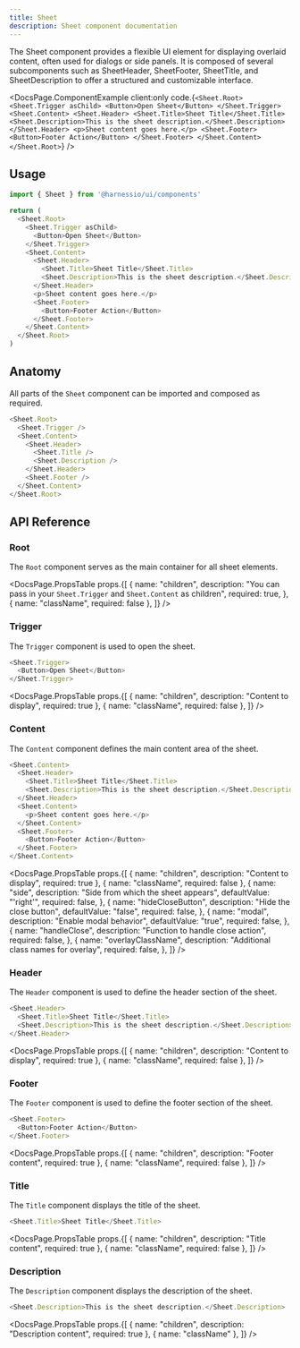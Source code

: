 ```yaml
---
title: Sheet
description: Sheet component documentation
---
```


The Sheet component provides a flexible UI element for displaying overlaid content, often used for dialogs or side panels. It is composed of several subcomponents such as SheetHeader, SheetFooter, SheetTitle, and SheetDescription to offer a structured and customizable interface.


<DocsPage.ComponentExample
  client:only
  code.{`<Sheet.Root>
  <Sheet.Trigger asChild>
    <Button>Open Sheet</Button>
  </Sheet.Trigger>
  <Sheet.Content>
    <Sheet.Header>
      <Sheet.Title>Sheet Title</Sheet.Title>
      <Sheet.Description>This is the sheet description.</Sheet.Description>
    </Sheet.Header>
    <p>Sheet content goes here.</p>
    <Sheet.Footer>
      <Button>Footer Action</Button>
    </Sheet.Footer>
  </Sheet.Content>
</Sheet.Root>`}
/>

## Usage

```typescript jsx
import { Sheet } from '@harnessio/ui/components'

return (
  <Sheet.Root>
    <Sheet.Trigger asChild>
      <Button>Open Sheet</Button>
    </Sheet.Trigger>
    <Sheet.Content>
      <Sheet.Header>
        <Sheet.Title>Sheet Title</Sheet.Title>
        <Sheet.Description>This is the sheet description.</Sheet.Description>
      </Sheet.Header>
      <p>Sheet content goes here.</p>
      <Sheet.Footer>
        <Button>Footer Action</Button>
      </Sheet.Footer>
    </Sheet.Content>
  </Sheet.Root>
)
```

## Anatomy

All parts of the `Sheet` component can be imported and composed as required.

```typescript jsx
<Sheet.Root>
  <Sheet.Trigger />
  <Sheet.Content>
    <Sheet.Header>
      <Sheet.Title />
      <Sheet.Description />
    </Sheet.Header>
    <Sheet.Footer />
  </Sheet.Content>
</Sheet.Root>
```

## API Reference

### Root

The `Root` component serves as the main container for all sheet elements.

<DocsPage.PropsTable
  props.{[
    {
      name: "children",
      description:
        "You can pass in your `Sheet.Trigger` and `Sheet.Content` as children",
      required: true,
    },
    { name: "className", required: false },
  ]}
/>

### Trigger

The `Trigger` component is used to open the sheet.

```typescript jsx
<Sheet.Trigger>
  <Button>Open Sheet</Button>
</Sheet.Trigger>
```

<DocsPage.PropsTable
  props.{[
    { name: "children", description: "Content to display", required: true },
    { name: "className", required: false },
  ]}
/>

### Content

The `Content` component defines the main content area of the sheet.

```typescript jsx
<Sheet.Content>
  <Sheet.Header>
    <Sheet.Title>Sheet Title</Sheet.Title>
    <Sheet.Description>This is the sheet description.</Sheet.Description>
  </Sheet.Header>
  <Sheet.Content>
    <p>Sheet content goes here.</p>
  </Sheet.Content>
  <Sheet.Footer>
    <Button>Footer Action</Button>
  </Sheet.Footer>
</Sheet.Content>
```

<DocsPage.PropsTable
  props.{[
    { name: "children", description: "Content to display", required: true },
    { name: "className", required: false },
    {
      name: "side",
      description: "Side from which the sheet appears",
      defaultValue: "'right'",
      required: false,
    },
    {
      name: "hideCloseButton",
      description: "Hide the close button",
      defaultValue: "false",
      required: false,
    },
    {
      name: "modal",
      description: "Enable modal behavior",
      defaultValue: "true",
      required: false,
    },
    {
      name: "handleClose",
      description: "Function to handle close action",
      required: false,
    },
    {
      name: "overlayClassName",
      description: "Additional class names for overlay",
      required: false,
    },
  ]}
/>

### Header

The `Header` component is used to define the header section of the sheet.

```typescript jsx
<Sheet.Header>
  <Sheet.Title>Sheet Title</Sheet.Title>
  <Sheet.Description>This is the sheet description.</Sheet.Description>
</Sheet.Header>
```

<DocsPage.PropsTable
  props.{[
    { name: "children", description: "Content to display", required: true },
    { name: "className", required: false },
  ]}
/>

### Footer

The `Footer` component is used to define the footer section of the sheet.

```typescript jsx
<Sheet.Footer>
  <Button>Footer Action</Button>
</Sheet.Footer>
```

<DocsPage.PropsTable
  props.{[
    { name: "children", description: "Footer content", required: true },
    { name: "className", required: false },
  ]}
/>

### Title

The `Title` component displays the title of the sheet.

```typescript jsx
<Sheet.Title>Sheet Title</Sheet.Title>
```

<DocsPage.PropsTable
  props.{[
    { name: "children", description: "Title content", required: true },
    { name: "className", required: false },
  ]}
/>

### Description

The `Description` component displays the description of the sheet.

```typescript jsx
<Sheet.Description>This is the sheet description.</Sheet.Description>
```

<DocsPage.PropsTable
  props.{[
    { name: "children", description: "Description content", required: true },
    { name: "className" },
  ]}
/>
